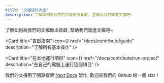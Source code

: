 ```yaml
---
title: "文檔協作大全"
description: 了解如何為我們的文檔做出貢獻, 並幫助我們改進文檔吧!
---
```



了解如何為我們的文檔做出貢獻, 幫助我們改進文檔吧~

<Cards className='mt-4'>

<Card
  title="貢獻指南"
  icon={<Book />}
  href="/docs/contribute/guide"
  description="了解所有基本操作"
/>

<Card
  title="在本地運行項目"
  icon={<Star />}
  href="/docs/contribute/run-project"
  description="在自己的電腦上運行這個項目"
/>

</Cards>

<Info title="Powered by Next Docs">

我們的文檔用了開源框架 [Next Docs](https://next-docs-zeta.vercel.app) 製作, 歡迎來我們的 Github 給一個 star！

</Info>
